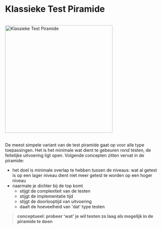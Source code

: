 
<Meta title="Richtlijnen/Testen/Klassieke Test Piramide"/>

# Klassieke Test Piramide

<br/>
<img src={klassiekeTestPiramide} alt="Klassieke Test Piramide" height="350px"/>
<br/>
<br/>

De meest simpele variant van de test piramide gaat op voor alle type toepassingen. Het is het minimale wat dient te
gebeuren rond testen, de feitelijke uitvoering ligt open. Volgende concepten zitten vervat in de piramide:

- het doel is minimale overlap te hebben tussen de niveaus: wat al getest is op een lager niveau dient niet meer getest
  te worden op een hoger niveau
- naarmate je dichter bij de top komt
  * stijgt de complexiteit van de testen
  * stijgt de implementatie tijd
  * stijgt de doorlooptijd van uitvoering
  * daalt de hoeveelheid van 'dat' type testen

> **conceptueel: probeer 'wat' je wil testen zo laag als mogelijk in de piramide te doen**

